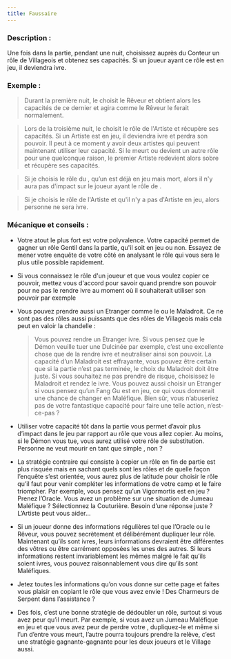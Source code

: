 ```yaml
---
title: Faussaire
---
```



<Role FAUSSAIRE header />

### Description :
Une fois dans la partie, pendant une nuit, choisissez auprès du Conteur un rôle de Villageois et obtenez ses capacités. Si un joueur ayant ce rôle est en jeu, il deviendra ivre.

### Exemple : 

> Durant la première nuit, le <Role FAUSSAIRE /> choisit le Rêveur et obtient alors les capacités de ce dernier et agira comme le Rêveur le ferait normalement.     

> Lors de la troisième nuit, le <Role FAUSSAIRE /> choisit le rôle de l'Artiste et récupère ses capacités. Si un Artiste est en jeu, il deviendra ivre et perdra son pouvoir. Il peut à ce moment y avoir deux artistes qui peuvent maintenant utiliser leur capacité.
Si le <Role FAUSSAIRE /> meurt ou devient un autre rôle pour une quelconque raison, le premier Artiste redevient alors sobre et récupère ses capacités.  

> Si je choisis le rôle du <Role CRIEUR />, qu’un <Role CRIEUR /> est déjà en jeu mais mort, alors il n'y aura pas d'impact sur le joueur ayant le rôle de <Role CRIEUR />.

> Si je choisis le rôle de l'Artiste et qu'il n'y a pas d'Artiste en jeu, alors personne ne sera ivre.


### Mécanique et conseils :

- Votre atout le plus fort est votre polyvalence. Votre capacité permet de gagner un rôle Gentil dans la partie, qu'il soit en jeu ou non. Essayez de mener votre enquête de votre côté en analysant le rôle qui vous sera le plus utile possible rapidement.

- Si vous connaissez le rôle d'un joueur et que vous voulez copier ce pouvoir, mettez vous d'accord pour savoir quand prendre son pouvoir pour ne pas le rendre ivre au moment où il souhaiterait utiliser son pouvoir par exemple

- Vous pouvez prendre aussi un Etranger comme le <Role BARBIER /> ou le Maladroit. Ce ne sont pas des rôles aussi puissants que des rôles de Villageois mais cela peut en valoir la chandelle : 

	> Vous pouvez rendre un Etranger ivre. Si vous pensez que le Démon veuille tuer une Dulcinée par exemple, c’est une excellente chose que de la rendre ivre et neutraliser ainsi son pouvoir.
  > La capacité d’un Maladroit est effrayante, vous pouvez être certain que si la partie n’est pas terminée, le choix du Maladroit doit être juste. Si vous souhaitez ne pas prendre de risque, choisissez le Maladroit et rendez le ivre.
	> Vous pouvez aussi choisir un Etranger si vous pensez qu’un Fang Gu est en jeu, ce qui vous donnerait une chance de changer en Maléfique. Bien sûr, vous n’abuseriez pas de votre fantastique capacité pour faire une telle action, n’est-ce-pas ?

- Utiliser votre capacité tôt dans la partie vous permet d’avoir plus d’impact dans le jeu par rapport au rôle que vous allez copier. Au moins, si le Démon vous tue, vous aurez utilisé votre  rôle de substitution. Personne ne veut mourir en tant que simple <Role FAUSSAIRE />, non ?

- La stratégie contraire qui consiste à copier un rôle en fin de partie est plus risquée mais en sachant quels sont les rôles et de quelle façon l’enquête s’est orientée, vous aurez plus de latitude pour choisir le rôle qu’il faut pour venir compléter les informations de votre camp et le faire triompher.
Par exemple, vous pensez qu’un Vigormortis est en jeu ? Prenez l’Oracle. Vous avez un problème sur une situation de Jumeau Maléfique ? Sélectionnez la Couturière. Besoin d’une réponse juste ? L’Artiste peut vous aider…

- Si un joueur donne des informations régulières tel que l’Oracle ou le Rêveur, vous pouvez secrètement et délibérément dupliquer leur rôle. Maintenant qu’ils sont ivres, leurs informations devraient être différentes des vôtres ou être carrément opposées les unes des autres. Si leurs informations restent invariablement les mêmes malgré le fait qu’ils soient ivres, vous pouvez raisonnablement vous dire qu’ils sont Maléfiques.

- Jetez toutes les informations qu’on vous donne sur cette page et faites vous plaisir en copiant le rôle que vous avez envie ! Des Charmeurs de Serpent dans l’assistance ?

- Des fois, c’est une bonne stratégie de dédoubler un rôle, surtout si vous avez peur qu’il meurt. Par exemple, si vous avez un Jumeau Maléfique en jeu et que vous avez peur de perdre votre <Role CRIEUR />, dupliquez-le et même si l’un d’entre vous meurt, l’autre pourra toujours prendre la relève, c’est une stratégie gagnante-gagnante pour les deux joueurs et le Village aussi.    

